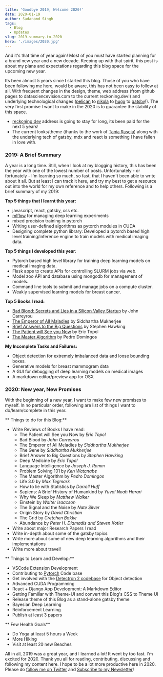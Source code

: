 ```yaml
---
title: 'Goodbye 2019, Welcome 2020!'
date: 2020-01-19
author: Sadanand Singh
tags:
  - Blog
  - Updates
slug: 2019-summary-to-2020
hero: './images/2020.jpg'
---
```


And it's that time of year again! Most of you must have started planning for a brand new year
and a new decade. Keeping up with that spirit, this post is about my plans and expectations
regarding this blog space for the upcoming new year.

Its been almost 5 years since I started this blog. Those of you who have been following me here,
would be aware, this has not been easy to follow at all. With frequent changes in the design,
theme, web address (from github pages to datasciencevision.com to the current reckoning.dev!) and
underlying technological changes ([pelican](https://blog.getpelican.com/) to
[nikola](https://getnikola.com/) to [hugo](https://gohugo.io/) to
[gatsby](https://www.gatsbyjs.org/)!). The very first promise I want to make in the 2020 is to
guarantee the stability of this space.

- [reckoning.dev](https://reckoning.dev/) address is going to stay for long, its been paid for the next 5 years!
- The current looks/theme (thanks to the work of [Tania Rascia](https://www.taniarascia.com/))
  along with the underlying tech of gatsby, mdx and react is something I have fallen in love with.

### 2019: A Brief Summary

A year is a long time. Still, when I look at my blogging history, this has been the year with one
of the lowest number of posts. Unfortunately - or fortunately - I'm learning so much, so fast, that I
haven't been able to write about it all. But at least I can track it here, and try my best to get a
resource out into the world for my own reference and to help others. Following is a brief summary of my 2019:

**Top 5 things that I learnt this year:**

- javascript, react, gatsby, css etc.
- [mlflow](https://mlflow.org/) for managing deep learning experiments
- mixed precision training in pytorch
- Writing user-defined algorithms as pytorch modules in CUDA
- Designing complete python library: Developed a pytorch based high level training/inference engine
  to train models with medical imaging data.

**Top 5 things I developed this year:**

- Pytorch based high level library for training deep learning models on medical imaging data.
- Flask apps to create APIs for controlling SLURM jobs via web.
- Model zoo API and database using mongodb for management of models.
- Command line tools to submit and manage jobs on a compute cluster.
- Weakly supervised learning models for breast cancer.

**Top 5 Books I read:**

- [Bad Blood: Secrets and Lies in a Silicon Valley Startup](https://en.wikipedia.org/wiki/Bad_Blood:_Secrets_and_Lies_in_a_Silicon_Valley_Startup) by John Carreyrou
- [The Emperor of All Maladies](https://en.wikipedia.org/wiki/The_Emperor_of_All_Maladies) by Siddhartha Mukherjee
- [Brief Answers to the Big Questions](https://en.wikipedia.org/wiki/Brief_Answers_to_the_Big_Questions) by Stephen Hawking
- [The Patient will See you Now](https://www.amazon.com/Patient-Will-See-You-Now/dp/0465040020) by Eric Topol
- [The Master Algorithm](https://en.wikipedia.org/wiki/The_Master_Algorithm) by Pedro Domingos

**My Incomplete Tasks and Failures:**

- Object detection for extremely imbalanced data and loose bounding boxes.
- Generative models for breast mammogram data
- A GUI for debugging of deep learning models on medical images
- A markdown editor/preview app for OSX

### 2020: New year, New Promises

With the beginning of a new year, I want to make few new promises to myself. In no particular order,
following are list of things I want to do/learn/complete in this year.

** Things to do for this Blog:**

- Write Reviews of Books I have read:
  - The Patient will See you Now by _Eric Topol_
  - Bad Blood by _John Carreyrou_
  - The Emperor of All Meladies by _Siddhartha Mukherjee_
  - The Gene by _Siddhartha Mukherjee_
  - Brief Answer to Big Questions by _Stephen Hawking_
  - Deep Medicine by _Eric Topol_
  - Language Intelligence by _Joseph J. Romm_
  - Problem Solving 101 by _Ken Watanabe_
  - The Master Algorithm by _Pedro Domingos_
  - Life 3.0 by _Max Tegmark_
  - How to lie with Statistics by _Darrell Huff_
  - Sapiens: A Brief History of Humankind by _Yuval Noah Harari_
  - Why We Sleep by _Matthew Walker_
  - Einstein by _Walter Isaacson_
  - The Signal and the Noise by _Nate Silver_
  - Origin Story by _David Christian_
  - The Grid by _Gretchen Bakke_
  - Abundance by _Peter H. Diamadis and Steven Kotler_
- Write about major Research Papers I read
- Write in-depth about some of the gatsby topics
- Write more about some of new deep learning algorithms and their implementations
- Write more about travel!

** Things to Learn and Develop:**

- VSCode Extension Development
- Contributing to [Pytorch](https://github.com/pytorch/pytorch) Code base
- Get involved with the [Detectron 2 codebase](https://github.com/facebookresearch/detectron2) for Object detection
- Advanced CUDA Programming
- React + Django App Development: A Markdown Editor
- Getting Familiar with Theme-UI and convert this Blog's CSS to Theme UI
- Release theme of this Blog as a stand-alone gatsby theme
- Bayesian Deep Learning
- Reinforcement Learning
- Publish at least 3 papers

** Few Health Goals**

- Do Yoga at least 5 hours a Week
- More Hiking
- Visit at least 20 new Beaches

All in all, 2019 was a great year, and I learned a lot! It went by too fast. I'm excited for 2020.
Thank you all for reading, contributing, discussing and following my content here. I hope to be a lot
more productive here in 2020. Please do [follow me on Twitter](https://twitter.com/reckoningdev) and
[Subscribe to my Newsletter](https://reckoningdev.substack.com/)!
